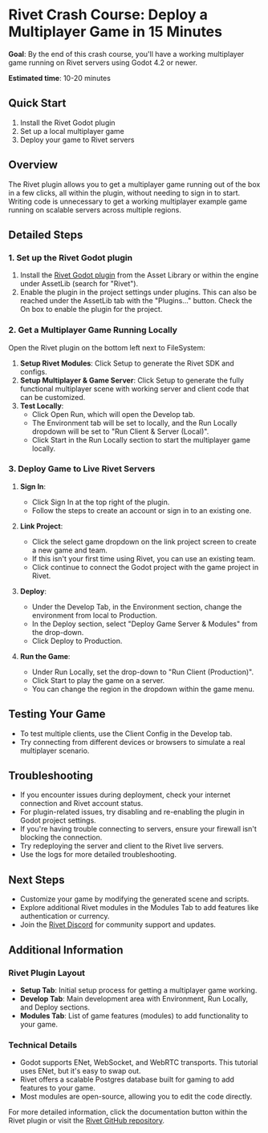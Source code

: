 

# Rivet Crash Course: Deploy a Multiplayer Game in 15 Minutes

**Goal**: By the end of this crash course, you'll have a working multiplayer game running on Rivet servers using Godot 4.2 or newer.

**Estimated time**: 10-20 minutes

## Quick Start
1. Install the Rivet Godot plugin
2. Set up a local multiplayer game
3. Deploy your game to Rivet servers

## Overview

The Rivet plugin allows you to get a multiplayer game running out of the box in a few clicks, all within the plugin, without needing to sign in to start. Writing code is unnecessary to get a working multiplayer example game running on scalable servers across multiple regions.

## Detailed Steps

### 1. Set up the Rivet Godot plugin

1. Install the [Rivet Godot plugin](https://godotengine.org/asset-library/asset/1881) from the Asset Library or within the engine under AssetLib (search for "Rivet").
2. Enable the plugin in the project settings under plugins. This can also be reached under the AssetLib tab with the "Plugins..." button. Check the On box to enable the plugin for the project.

### 2. Get a Multiplayer Game Running Locally

Open the Rivet plugin on the bottom left next to FileSystem:

1. **Setup Rivet Modules**: Click Setup to generate the Rivet SDK and configs.
2. **Setup Multiplayer & Game Server**: Click Setup to generate the fully functional multiplayer scene with working server and client code that can be customized.
3. **Test Locally**: 
   - Click Open Run, which will open the Develop tab.
   - The Environment tab will be set to locally, and the Run Locally dropdown will be set to "Run Client & Server (Local)".
   - Click Start in the Run Locally section to start the multiplayer game locally.

### 3. Deploy Game to Live Rivet Servers

1. **Sign In**:
   - Click Sign In at the top right of the plugin.
   - Follow the steps to create an account or sign in to an existing one.

2. **Link Project**:
   - Click the select game dropdown on the link project screen to create a new game and team.
   - If this isn't your first time using Rivet, you can use an existing team.
   - Click continue to connect the Godot project with the game project in Rivet.

3. **Deploy**:
   - Under the Develop Tab, in the Environment section, change the environment from local to Production.
   - In the Deploy section, select "Deploy Game Server & Modules" from the drop-down.
   - Click Deploy to Production.

4. **Run the Game**:
   - Under Run Locally, set the drop-down to "Run Client (Production)".
   - Click Start to play the game on a server.
   - You can change the region in the dropdown within the game menu.

## Testing Your Game

- To test multiple clients, use the Client Config in the Develop tab.
- Try connecting from different devices or browsers to simulate a real multiplayer scenario.

## Troubleshooting

- If you encounter issues during deployment, check your internet connection and Rivet account status.
- For plugin-related issues, try disabling and re-enabling the plugin in Godot project settings.
- If you're having trouble connecting to servers, ensure your firewall isn't blocking the connection.
- Try redeploying the server and client to the Rivet live servers.
- Use the logs for more detailed troubleshooting.

## Next Steps

- Customize your game by modifying the generated scene and scripts.
- Explore additional Rivet modules in the Modules Tab to add features like authentication or currency.
- Join the [Rivet Discord](https://discord.gg/rivet-developer-network-822914074136018994) for community support and updates.

## Additional Information

### Rivet Plugin Layout

- **Setup Tab**: Initial setup process for getting a multiplayer game working.
- **Develop Tab**: Main development area with Environment, Run Locally, and Deploy sections.
- **Modules Tab**: List of game features (modules) to add functionality to your game.

### Technical Details

- Godot supports ENet, WebSocket, and WebRTC transports. This tutorial uses ENet, but it's easy to swap out.
- Rivet offers a scalable Postgres database built for gaming to add features to your game.
- Most modules are open-source, allowing you to edit the code directly.

For more detailed information, click the documentation button within the Rivet plugin or visit the [Rivet GitHub repository](https://github.com/rivet-gg/rivet).